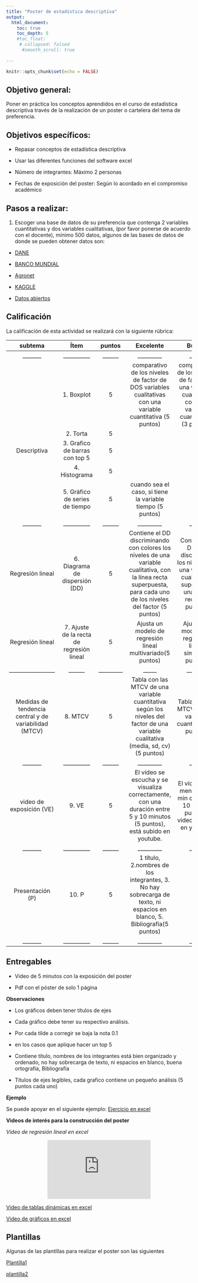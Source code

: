 ```yaml
---
title: "Poster de estadística descriptiva"
output:
  html_document:
    toc: true
    toc_depth: 5
    #toc_float:
     # collapsed: falsed
      #smooth_scroll: true
   
---
```


```r
knitr::opts_chunk$set(echo = FALSE)
```

## **Objetivo general:** 

Poner en práctica los conceptos aprendidos en el curso de estadística descriptiva través de la realización de un poster o cartelera del tema de preferencia.

## **Objetivos específicos:**

-	Repasar conceptos de estadística descriptiva

-	Usar las diferentes funciones del software excel

- Número de integrantes: Máximo 2 personas

- Fechas de exposición del poster: Según lo acordado en el compromiso académico

## **Pasos a realizar:**

1. Escoger una base de datos de su preferencia que contenga 2 variables cuantitativas y dos variables cualitativas, (por favor ponerse de acuerdo con el docente), mínimo 500 datos, algunos de las bases de datos de donde se pueden obtener datos son:

- [DANE](https://www.dane.gov.co/index.php/estadisticas-por-tema)

- [BANCO MUNDIAL](https://datos.bancomundial.org/indicador/SH.HIV.0014)

- [Agronet](https://www.agronet.gov.co/estadistica/Paginas/home.aspx) 

- [KAGGLE](https://www.kaggle.com/) 

- [Datos abiertos](https://www.datos.gov.co/) 


## **Calificación**

La calificación de esta actividad se realizará con la siguiente rúbrica:

|subtema|Ítem      |puntos|Excelente|Bueno|Regular|
|:-------:|:----------:|:------:|:---------:|:-----:|:-------:|
|_______|__________|______|_________|_____|_______|
||1. Boxplot|5|comparativo de los niveles de factor de DOS variables cualitativas con una variable cuantitativa (5 puntos) |comparativo de los niveles de factor de una variable cualitativa con una variable cuantitativa (3 puntos) |de una sola variable cuantitativa sin comparar nada (1 punto)  |
||2. Torta |5| |  |no lo hace|
|Descriptiva|3. Grafico de barras con top 5|5| |  |no lo hace|
||4. Histograma|5| |  |no lo hace|
||5. Gráfico de series de tiempo |5|cuando sea el caso, si tiene la variable tiempo (5 puntos) |  |no lo hace|
|_______|__________|______|_________|_____|_______|
|Regresión lineal|6. Diagrama de dispersión (DD)|5|Contiene el DD discriminando con colores los niveles de una variable cualitativa, con la línea recta superpuesta, para cada uno de los niveles del factor (5 puntos)| Contiene el DD sin discriminar los niveles de una variable cualitativa, superpone una línea recta (3 puntos) |Contiene el DD sin línea recta superpuesta(1 punto)|
|Regresión lineal|7. Ajuste de la recta de regresión lineal|5|Ajusta un modelo de regresión lineal multivariado(5 puntos)| Ajusta un modelo de regresión lineal simple(3 puntos)|No ajusta ningún modelo|
|_________________|______|_________|_____|_______|
|Medidas de tendencia central y de variabilidad (MTCV)|8. MTCV|5|Tabla con las MTCV de una variable cuantitativa según los niveles del factor de una variable cualitativa (media, sd, cv)(5 puntos)|Tabla con las MTCV de una variable cuantitativa(2 puntos)|No lo hace (0)|
|_______|__________|______|_________|_____|_______|
|video de exposición (VE)|9. VE| 5|El vídeo se escucha y se visualiza correctamente, con una duración entre 5 y 10 minutos (5 puntos), está subido en youtube. |El vídeo dura menos de 5 min o más de 10 min (2 puntos), video no está en youtube| no entrega video|
|_______|__________|______|_________|_____|_______|
|Presentación (P)|10. P| 5| 1 título, 2.nombres de los integrantes, 3. No hay sobrecarga de texto, ni espacios en blanco, 5. Bibliografía(5 puntos) | |
|_______|__________|______|_________|_____|_______|



## **Entregables**

- Video de 5 minutos con la exposición del poster

- Pdf con el póster de solo 1 página

**Observaciones**

-	Los gráficos deben tener títulos de ejes 

-	Cada gráfico debe tener su respectivo análisis.

-	Por cada tílde a corregir se baja la nota 0.1

- en los casos que aplique hacer un top 5
- Contiene título, nombres de los integrantes está bien organizado y ordenado, no hay sobrecarga de texto, ni espacios en blanco, buena ortografía, Bibliografía

- Títulos de ejes legibles, cada grafico contiene un pequeño análisis (5 puntos cada uno)





**Ejemplo**

Se puede apoyar en el siguiente ejemplo:
[Ejercicio en excel](https://github.com/estadisticaITM/estadisticaITM.github.io/blob/master/PRACTICA.xlsx)

**Videos de interés para la construcción del poster**

*Video de regresión lineal en  excel*

<div style="text-align: center;"><iframe width="280" height="160" src="https://www.youtube.com/embed/nEAvKHStLyU" frameborder="0" allow="accelerometer; autoplay; encrypted-media; gyroscope; picture-in-picture" allowfullscreen></iframe></div>

[Video de tablas dinámicas en excel](https://github.com/estadisticaITM/estadisticaITM.github.io/tree/master/missdata_files)

[Video de gráficos en excel](https://github.com/estadisticaITM/estadisticaITM.github.io/tree/master/pagin2_files)


## **Plantillas**
Algunas de las plantillas para realizar el poster son las siguientes

[Plantilla1](https://github.com/estadisticaITM/repositorioprueba/blob/master/plantilla%20poster.pptx)

[plantilla2](https://github.com/estadisticaITM/repositorioprueba/blob/master/posterzul.pptx)
